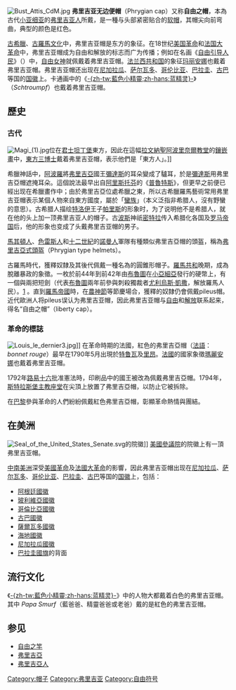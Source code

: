 {{unreferenced|time=2019-07-19T07:07:22+00:00}}
{{expand|time=2010-05-06T10:27:00+00:00}}
{{noteTA
|1=zh:弗里吉亞;zh-hans:弗里吉亚;zh-hant:佛里幾亞;
}}
[[File:Bust_Attis_CdM.jpg|thumb]]
'''弗里吉亚无边便帽'''（Phrygian cap）又称'''自由之帽'''，本為古代[[小亚细亚|小亚细亚]]的[[弗里吉亚人|弗里吉亚人]]所戴，是一種与头部紧密贴合的[[软帽|软帽]]，其帽尖向前弯曲，典型的颜色是红色。

[[古希臘|古希臘]]、[[古羅馬文化|古羅馬文化]]中，弗里吉亚帽是东方的象征。在18世纪[[美国革命|美国革命]]和[[法国大革命|法国大革命]]中，弗里吉亚帽成为自由和解放的标志而广为传播；例如在名画《[[自由引导人民|自由引导人民]]》（''{{lang|fr|La Liberté guidant le peuple}}''）中，[[自由女神|自由女神]]就佩戴着弗里吉亚帽。[[法兰西共和国|法兰西共和国]]的象征[[玛丽安娜|玛丽安娜]]也戴着弗里吉亚帽。弗里吉亚帽还出现在[[尼加拉瓜|尼加拉瓜]]、[[萨尔瓦多|萨尔瓦多]]、[[哥伦比亚|哥伦比亚]]、[[巴拉圭|巴拉圭]]、[[古巴|古巴]]等国的[[国徽|国徽]]上。卡通画中的《[[蓝精灵|-{zh-tw:藍色小精靈;zh-hans:蓝精灵}-]]》（''Schtroumpf''）也戴着弗里吉亚帽。

== 歷史 ==
=== 古代 ===
[[File:Magi_(1).jpg|thumb]]位在[[君士坦丁堡|君士坦丁堡]]東方，因此在這幅[[拉文納|拉文納]][[聖阿波里奈爾教堂|聖阿波里奈爾教堂]]的[[鑲嵌畫|鑲嵌畫]]中，[[東方三博士|東方三博士]]戴着弗里吉亚帽，表示他們是「東方人」。]]

希臘神話中，[[阿波羅|阿波羅]]將[[弗里吉亞|弗里吉亞]]國王[[彌達斯|彌達斯]]的耳朵變成了驢耳，於是[[彌達斯|彌達斯]]用弗里吉亞帽遮掩耳朵。這個說法最早出自[[阿里斯托芬|阿里斯托芬]]的《[[普魯特斯|普魯特斯]]》，但更早之前便已經出现在希臘畫作中；由於弗里吉亞位處希臘之東，所以古希臘羅馬藝術常用弗里吉亚帽表示某個人物來自東方國度，屬於「[[蠻族|蠻族]]」（本义泛指非希腊人，沒有野蠻的意思）。古希腊人描绘[[特洛伊|特洛伊]]王子[[帕里斯|帕里斯]]的形象时，为了说明他不是希腊人，就在他的头上加一顶弗里吉亚人的帽子。古[[波斯|波斯]]神祇[[密特拉|密特拉]]传入希腊化各国及[[罗马帝国|罗马帝国]]后，他的形象也变成了头戴弗里吉亚帽的男子。

[[馬其頓王國|馬其頓人]]、[[色雷斯|色雷斯人]]和[[十二世紀|十二世紀]]的[[諾曼人|諾曼人]]軍隊有種類似弗里吉亞帽的頭盔，稱為[[弗里吉亞式頭盔|弗里吉亞式頭盔]]（Phrygian type helmets）。

古羅馬時代，獲釋奴隸及其後代佩戴一種名為{{tsl|en|Pileus|pileus}}的圓錐形帽子。[[羅馬共和|羅馬共和]]晚期，{{tsl|en|Pileus|pileus帽}}成為脫離暴政的象徵。一枚於前44年到前42年由[[馬爾庫斯·尤尼烏斯·布魯圖|布魯圖]]在[[小亞細亞|小亞細亞]]發行的硬幣上，有一個{{tsl|en|Pileus|pileus帽}}與兩把短劍（代表[[馬爾庫斯·尤尼烏斯·布魯圖|布魯圖]]兩年前參與刺殺獨裁者[[尤利烏斯·凱撒|尤利烏斯·凱撒]]，解放羅馬人民）。[http://www.uned.es/geo-1-historia-antigua-universal/ROMA/brutus-reverse.jpg] {{Wayback|url=http://www.uned.es/geo-1-historia-antigua-universal/ROMA/brutus-reverse.jpg |date=20090304040432 }}。直到[[羅馬帝國|羅馬帝國]]時，在[[農神節|農神節]]等節慶場合，獲釋的奴隸仍會佩戴pileus帽。近代歐洲人将pileus误认为弗里吉亚帽，因此弗里吉亚帽与[[自由|自由]]和[[解放|解放]]联系起来，得名“自由之帽”（liberty cap）。

=== 革命的標誌 ===
[[File:Louis_le_dernier3.jpg|thumb]]]]
在革命時期的法國，紅色的弗里吉亞帽（[[法語|法語]]：''bonnet rouge''）最早在1790年5月出現於[[特鲁瓦|特鲁瓦]]及[[里昂|里昂]]。[[法國|法國]]的國家象徵[[瑪麗安娜|瑪麗安娜]]也戴着弗里吉亚帽。

1792年[[路易十六|路易十六]]批准憲法時，印刷品中的國王被改為佩戴弗里吉亞帽。1794年，[[斯特拉斯堡主教座堂|斯特拉斯堡主教座堂]]在尖頂上放置了弗里吉亞帽，以防止它被拆除。

在[[巴黎|巴黎]]參與革命的人們紛紛佩戴紅色弗里吉亞帽，彰顯革命熱情與團結。

== 在美洲 ==
[[File:Seal_of_the_United_States_Senate.svg|thumb]]的院徽]]
[[美國參議院|美國參議院]]的院徽上有一頂弗里吉亚帽。

[[中南美洲|中南美洲]]深受[[美國革命|美國革命]]及[[法國大革命|法國大革命]]的影響，因此弗里吉亚帽出现在[[尼加拉瓜|尼加拉瓜]]、[[萨尔瓦多|萨尔瓦多]]、[[哥伦比亚|哥伦比亚]]、[[巴拉圭|巴拉圭]]、[[古巴|古巴]]等国的[[国徽|国徽]]上，包括：
* [[阿根廷國徽|阿根廷國徽]]
* [[玻利維亞國徽|玻利維亞國徽]]
* [[哥倫比亞國徽|哥倫比亞國徽]]
* [[古巴國徽|古巴國徽]]
* [[薩爾瓦多國徽|薩爾瓦多國徽]]
* [[海地國徽|海地國徽]]
* [[尼加拉瓜國徽|尼加拉瓜國徽]]
* [[巴拉圭國旗|巴拉圭國旗]]的背面

== 流行文化 ==
《[[蓝精灵|-{zh-tw:藍色小精靈;zh-hans:蓝精灵}-]]》中的人物大都戴着白色的弗里吉亚帽。其中 ''Papa Smurf''（藍爸爸、精靈爸爸或老爸）戴的是紅色的弗里吉亚帽。

== 参见 ==
* [[自由之竿|自由之竿]]
* [[弗里吉亞|弗里吉亞]]
* [[弗里吉亞人|弗里吉亞人]]

{{Commons|Phrygian cap|弗里吉亚无边便帽}}

[[Category:帽子|Category:帽子]]
[[Category:弗里吉亚|Category:弗里吉亚]]
[[Category:自由符号|Category:自由符号]]